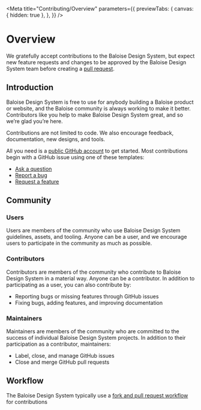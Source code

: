 
<Meta
  title="Contributing/Overview"
  parameters={{
    previewTabs: {
      canvas: { hidden: true },
    },
  }}
/>

# Overview

We gratefully accept contributions to the Baloise Design System, but expect new feature requests and changes to be approved by the Baloise Design System team before creating a [pull request](https://github.com/baloise/design-system/pulls).

## Introduction

Baloise Design System is free to use for anybody building a Baloise product or website, and the Baloise community is always working to make it better. Contributors like you help to make Baloise Design System great, and so we’re glad you’re here.

Contributions are not limited to code. We also encourage feedback, documentation, new designs, and tools.

All you need is a [public GitHub account](https://github.com/) to get started. Most contributions begin with a GitHub issue using one of these templates:

- [Ask a question](https://github.com/baloise/design-system/issues/new?assignees=&labels=question&template=question.md)
- [Report a bug](https://github.com/baloise/design-system/issues/new?assignees=&labels=bug&template=bug-report.md&title=)
- [Request a feature](https://github.com/baloise/design-system/issues/new?assignees=&labels=enhancement&template=feature-request.md&title=)

## Community

### Users

Users are members of the community who use Baloise Design System guidelines, assets, and tooling. Anyone can be a user, and we encourage users to participate in the community as much as possible.

### Contributors

Contributors are members of the community who contribute to Baloise Design System in a material way. Anyone can be a contributor. In addition to participating as a user, you can also contribute by:

- Reporting bugs or missing features through GitHub issues
- Fixing bugs, adding features, and improving documentation

### Maintainers

Maintainers are members of the community who are committed to the success of individual Baloise Design System projects. In addition to their participation as a contributor, maintainers:

- Label, close, and manage GitHub issues
- Close and merge GitHub pull requests

## Workflow

The Baloise Design System typically use a [fork and pull request workflow](https://docs.github.com/en/get-started/quickstart/contributing-to-projects) for contributions

<bal-doc-github link="D:/Baloise/projects/baloise-incubator/design-system/packages/components/src/stories/contributing/00-overview.stories.mdx"></bal-doc-github>
